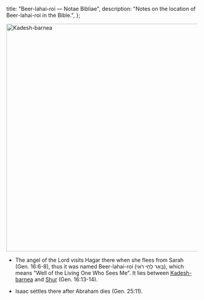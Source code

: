   title: "Beer-lahai-roi — Notae Bibliae",
  description: "Notes on the location of Beer-lahai-roi in the Bible.",
};

<Initial text="Beer-lahai-roi"/>

<Image
  className="sepia rounded"
  src="/places/kadesh_barnea.jpg"
  alt="Kadesh-barnea"
  width="600"
  height="600"
/>

- The angel of the Lord visits Hagar there when she flees from Sarah (Gen. 16:6-8), thus it was named Beer-lahai-roi (בְּאֵר לַחַי רֹאִי), which means "Well of the Living One Who Sees Me". It lies between [Kadesh-barnea](/places/old-testament/genesis/kadesh-barnea) and [Shur](/places/old-testament/genesis/shur) (Gen. 16:13-14).

- Isaac settles there after Abraham dies (Gen. 25:11).
